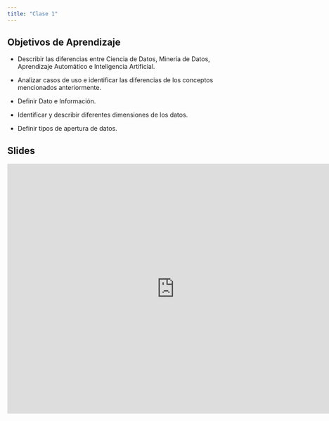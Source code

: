 ```yaml
---
title: "Clase 1"
---
```


## Objetivos de Aprendizaje

* Describir las diferencias entre Ciencia de Datos, Minería de Datos, Aprendizaje Automático e Inteligencia Artificial.

* Analizar casos de uso e identificar las diferencias de los conceptos mencionados anteriormente.

* Definir Dato e Información.

* Identificar y describir diferentes dimensiones de los datos.

* Definir tipos de apertura de datos.


## Slides

<iframe src="https://docs.google.com/presentation/d/19Bh8MDNMR_S4LXOEeqJmShci3nPFioFPhUP57gfTxEk/embed?start=false&loop=false&delayms=3000" frameborder="0" width="760" height="569" allowfullscreen="true" mozallowfullscreen="true" webkitallowfullscreen="true"></iframe>


